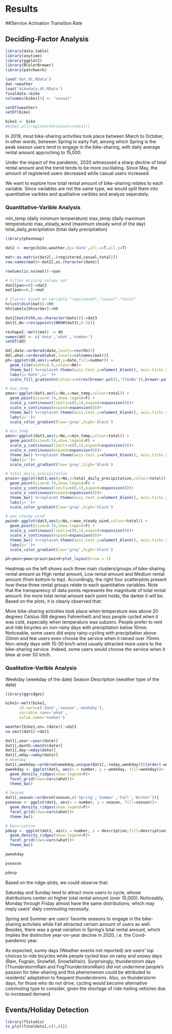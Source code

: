 # Results

##Service Activation Transition Rate


## Deciding-Factor Analysis

```r
library(data.table)
library(anytime)
library(ggplot2)
library(RColorBrewer)
library(patchwork)

load('dat.dt.RData')
dat->weather
load('bikedata.dt.RData')
finaldata->bike
colnames(bike)[5] <- "casual"

setDT(weather)
setDT(bike)

bike1 <- bike
#bike[,all(registered+casual==total)]
```

In 2019, most bike-sharing activities took place between March to October, in other words, between Spring to early Fall, among which Spring is the peak season users tend to engage in the bike-sharing, with daily average rental amount approching to 15,000.

Under the impact of the pandemic, 2020 witnesssed a sharp decline of total rental amount and the trend tends to be more oscillating. Since May, the amount of registered users decreased while casual users increased.

We want to explore how total rental amount of bike-sharing relates to each variable. Since variables are not the same type, we would split them into quantitative varibles and qualitative varibles and analyze seperately.

### Quantitative-Varible Analysis

min_temp (daily minimum temperature)
max_temp (daily maximum temperature)
max_steady_wind (maximum steady wind of the day)
total_daily_precipitation (total daily precipitation)

```r
library(pheatmap)

dat2 <- merge(bike,weather,by='date',all.x=T,all.y=T)

mat<-as.matrix(dat2[,.(registered,casual,total)])
row.names(mat)<-dat2[,as.character(date)]

rowSums(is.na(mat))->pan

# Filter missing values out
dat2[pan==0]->dat2
mat[pan==0,]->mat

# Cluster based on variable "registered","casual","total"
hclust(dist(mat))->hh
hh$labels[hh$order]->hh

dat2[match(hh,as.character(date))]->dat3
dat3[,No:=rev(ppoints(NROW(dat3),0.5))]

reshape2::melt(mat) -> dd
names(dd) <- c('date','what','number')
setDT(dd)

dd[,date:=ordered(date,levels=rev(hh))]
dd[,what:=ordered(what,levels=colnames(mat))]
ph<-ggplot(dd,aes(x=what,y=date,fill=number)) +
  geom_tile(width=0.9,colour=NA)+
  theme_bw() %+replace% theme(axis.text.y=element_blank(), axis.ticks.y=element_blank())+
  labs(y='Date',x='')+
  scale_fill_gradientn(colours=c(rev(brewer.pal(5,'YlGnBu')),brewer.pal(5,'YlOrRd')))

# max_temp
pmax<-ggplot(dat3,aes(y=No,x=max_temp,colour=total)) +
  geom_point(size=0.74,show.legend=F) +
  scale_y_continuous(limits=c(0,1),expand=expansion(0))+
  scale_x_continuous(expand=expansion(0))+
  theme_bw() %+replace% theme(axis.text.y=element_blank(), axis.ticks.y=element_blank())+
  labs(y='')+
  scale_color_gradient(low='gray',high='black')

# min_temp
pmin<-ggplot(dat3,aes(y=No,x=min_temp,colour=total)) +
  geom_point(size=0.74,show.legend=F) +
  scale_y_continuous(limits=c(0,1),expand=expansion(0))+
  scale_x_continuous(expand=expansion(0))+
  theme_bw() %+replace% theme(axis.text.y=element_blank(), axis.ticks.y=element_blank())+
  labs(y='')+
  scale_color_gradient(low='gray',high='black')

# total_daily_precipitation
prain<-ggplot(dat3,aes(y=No,x=total_daily_precipitation,colour=total)) +
  geom_point(size=0.74,show.legend=F) +
  scale_y_continuous(limits=c(0,1),expand=expansion(0))+
  scale_x_continuous(expand=expansion(0))+
  theme_bw() %+replace% theme(axis.text.y=element_blank(), axis.ticks.y=element_blank())+
  labs(y='')+
  scale_color_gradient(low='gray',high='black')

# max_steady_wind
pwind<-ggplot(dat3,aes(y=No,x=max_steady_wind,colour=total)) +
  geom_point(size=0.74,show.legend=F) +
  scale_y_continuous(limits=c(0,1),expand=expansion(0))+
  scale_x_continuous(expand=expansion(0))+
  theme_bw() %+replace% theme(axis.text.y=element_blank(), axis.ticks.y=element_blank())+
  labs(y='')+
  scale_color_gradient(low='gray',high='black')

ph+pmin+pmax+prain+pwind+plot_layout(nrow = 1)
```

Heatmap on the left shows such three main clusters/groups of bike-sharing rental amount as High rental amount, Low rental amount and Medium rental amount (from bottom to top). Accordingly, the right four scatterplots present how these three rental groups relate to each quantitative variables. Note that the transparency of data points represents the magnitude of total rental amount: the more total rental amount each point holds, the darker it will be. Based on the plots, it is clearly observed that:

More bike-sharing activities took place when temperature was above 20 degrees Celsius (68 degrees Fahrenheit) and less people cycled when it was cold, especially when temperature was subzero.
People prefer to rent and ride bicycles on non-rainy days with precipitation below 10mm. Noticeable, some users did enjoy rainy-cycling with precipitation above 20mm and few users even choose the service when it rained over 70mm.
Non-windy days with 15-30 km/h wind usually attracted more users to the bike-sharing service. Indeed, some users would choose the service when it blew at over 50 km/h.


### Qualitative-Varible Analysis

Weekday (weekday of the date)
Season
Description (weather type of the date)

```R
library(ggridges)

bike1<-melt(bike1,
      id.vars=c('date','season','weekday'),
      variable.name='what',
      value.name='number')

weather[bike1,on=.(date)]->dat1
na.omit(dat1)->dat1

dat1[,year:=year(date)]
dat1[,month:=month(date)]
dat1[,day:=mday(date)]
dat1[,wday:=wday(date)]
# Weekday
dat1[,weekday:=ordered(weekday,unique(dat1[,.(wday,weekday)])[order(-wday),weekday])]
pweekday <- ggplot(dat1, aes(x = number, y = weekday, fill=weekday))+
  geom_density_ridges(show.legend=F)+
  facet_grid(rows=vars(what))+
  theme_bw()

# Season
dat1[,season:=ordered(season,c('Spring','Summer','Fall','Winter'))]
pseason <- ggplot(dat1, aes(x = number, y = season, fill=season))+
  geom_density_ridges(show.legend=F)+
  facet_grid(rows=vars(what))+
  theme_bw()

# Description
pdesp <- ggplot(dat1, aes(x = number, y = description,fill=description))+
  geom_density_ridges(show.legend=F)+
  facet_grid(rows=vars(what))+
  theme_bw()

pweekday

pseason

pdesp
```

Based on the ridge-plots, we could observe that:

Saturday and Sunday tend to attract more users to cycle, whose distributions center on higher total rental amount (over 10,000). Noticeably, Monday through Friday almost have the same distributions, which may imply users’ daily commuting necessity.

Spring and Summer are users’ favorite seasons to engage in the bike-sharing activiteis while Fall attracted certain amount of users as well. Besides, there was a great variation in Spring’s total rental amount, which implies the distinctive year-on-year decline in 2020, i.e. the Covid-pandemic year.

As expected, sunny days (Weather events not reported) are users’ top choices to ride bicycles while people cycled less on rainy and snowy days (Rain, Fograin, Snowfall, Snowfallrain). Surprisingly, thunderstrom days (ThunderstormRain and FogThunderstromRain) did not undermine people’s passion for bike-sharing and this phenomenon could be attributed to residents’ adaptation to frequent thunderstroms. Also, on thunderstorm days, for those who do not drive, cycling would become alternative commuting type to consider, given the shortage of ride-hailing vehicles due to increased demand.


## Events/Holiday Detection

```r
library(TSstudio)
ts_plot(finaldata[,c(1,6)])
```
